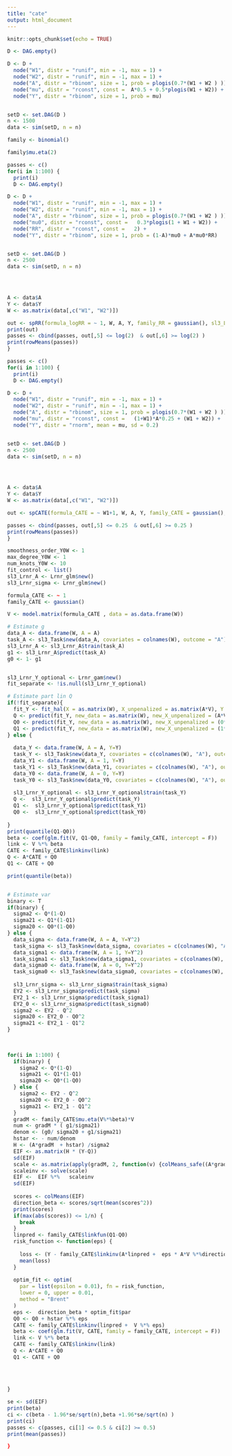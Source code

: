 ```yaml
---
title: "cate"
output: html_document
---
```


```r
knitr::opts_chunk$set(echo = TRUE)
```



```r
D <- DAG.empty()

D <- D +
  node("W1", distr = "runif", min = -1, max = 1) +
  node("W2", distr = "runif", min = -1, max = 1) +
  node("A", distr = "rbinom", size = 1, prob = plogis(0.7*(W1 + W2 ) ))+
  node("mu", distr = "rconst", const =  A*0.5 + 0.5*plogis(W1 + W2)) +
  node("Y", distr = "rbinom", size = 1, prob = mu) 


setD <- set.DAG(D )
n <- 1500
data <- sim(setD, n = n)

family <- binomial()

family$mu.eta(2)

```

```r
passes <- c()
for(i in 1:100) {
  print(i)
  D <- DAG.empty()

D <- D +
  node("W1", distr = "runif", min = -1, max = 1) +
  node("W2", distr = "runif", min = -1, max = 1) +
  node("A", distr = "rbinom", size = 1, prob = plogis(0.7*(W1 + W2 ) ))+
  node("mu0", distr = "rconst", const =   0.3*plogis(1 + W1 + W2)) +
  node("RR", distr = "rconst", const =   2) +
  node("Y", distr = "rbinom", size = 1, prob = (1-A)*mu0 + A*mu0*RR) 


setD <- set.DAG(D )
n <- 2500
data <- sim(setD, n = n)



  
A <- data$A
Y <- data$Y
W <- as.matrix(data[,c("W1", "W2")])

out <- spRR(formula_logRR = ~ 1, W, A, Y, family_RR = gaussian(), sl3_Lrnr_A = Lrnr_gam$new(), sl3_Lrnr_Y = Lrnr_gam$new(), smoothness_order = 1, max_degree = 2, num_knots = c(5,3), fit_control = list())
print(out)
passes <- cbind(passes, out[,5] <= log(2)  & out[,6] >= log(2) )
print(rowMeans(passes))
}

```


```r
passes <- c()
for(i in 1:100) {
  print(i)
  D <- DAG.empty()

D <- D +
  node("W1", distr = "runif", min = -1, max = 1) +
  node("W2", distr = "runif", min = -1, max = 1) +
  node("A", distr = "rbinom", size = 1, prob = plogis(0.7*(W1 + W2 ) ))+
  node("mu", distr = "rconst", const =   (1+W1)*A*0.25 + (W1 + W2)) +
  node("Y", distr = "rnorm", mean = mu, sd = 0.2) 


setD <- set.DAG(D )
n <- 2500
data <- sim(setD, n = n)



  
A <- data$A
Y <- data$Y
W <- as.matrix(data[,c("W1", "W2")])

out <- spCATE(formula_CATE = ~ W1+1, W, A, Y, family_CATE = gaussian(), sl3_Lrnr_A = Lrnr_glm$new(), sl3_Lrnr_Y_optional = NULL, sl3_Lrnr_sigma = Lrnr_glm$new(),  smoothness_order_Y0W = 1, max_degree_Y0W = 1, num_knots_Y0W = 10, fit_control = list())

passes <- cbind(passes, out[,5] <= 0.25  & out[,6] >= 0.25 )
print(rowMeans(passes))
}

```



```r
smoothness_order_Y0W <- 1
max_degree_Y0W <- 1
num_knots_Y0W <- 10
fit_control <- list()
sl3_Lrnr_A <- Lrnr_glm$new()
sl3_Lrnr_sigma <- Lrnr_glm$new()

formula_CATE <- ~ 1
family_CATE <- gaussian()

V <- model.matrix(formula_CATE , data = as.data.frame(W))

# Estimate g
data_A <- data.frame(W, A = A)
task_A <- sl3_Task$new(data_A, covariates = colnames(W), outcome = "A")
sl3_Lrnr_A <- sl3_Lrnr_A$train(task_A)
g1 <- sl3_Lrnr_A$predict(task_A)
g0 <- 1- g1


sl3_Lrnr_Y_optional <- Lrnr_gam$new()
fit_separate <- !is.null(sl3_Lrnr_Y_optional)

# Estimate part lin Q
if(!fit_separate){
  fit_Y <- fit_hal(X = as.matrix(W), X_unpenalized = as.matrix(A*V), Y = as.vector(Y), family = family_CATE, fit_control = fit_control, smoothness_orders = smoothness_order_Y0W, max_degree = max_degree_Y0W, num_knots = num_knots_Y0W)
  Q <- predict(fit_Y, new_data = as.matrix(W), new_X_unpenalized = (A*V))
  Q0 <- predict(fit_Y, new_data = as.matrix(W), new_X_unpenalized = (0*V))
  Q1 <- predict(fit_Y, new_data = as.matrix(W), new_X_unpenalized = (1*V))
} else {
  
  data_Y <- data.frame(W, A = A, Y=Y)
  task_Y <- sl3_Task$new(data_Y, covariates = c(colnames(W), "A"), outcome = "Y")
  data_Y1 <- data.frame(W, A = 1, Y=Y)
  task_Y1 <- sl3_Task$new(data_Y1, covariates = c(colnames(W), "A"), outcome = "Y")
  data_Y0 <- data.frame(W, A = 0, Y=Y)
  task_Y0 <- sl3_Task$new(data_Y0, covariates = c(colnames(W), "A"), outcome = "Y")
  
  sl3_Lrnr_Y_optional <- sl3_Lrnr_Y_optional$train(task_Y)
  Q <-  sl3_Lrnr_Y_optional$predict(task_Y)
  Q1 <-  sl3_Lrnr_Y_optional$predict(task_Y1)
  Q0 <-  sl3_Lrnr_Y_optional$predict(task_Y0)
  
}
print(quantile(Q1-Q0))
beta <- coef(glm.fit(V, Q1-Q0, family = family_CATE, intercept = F))
link <- V %*% beta
CATE <- family_CATE$linkinv(link)
Q <- A*CATE + Q0
Q1 <- CATE + Q0

print(quantile(beta))


# Estimate var
binary <- T
if(binary) {
  sigma2 <- Q*(1-Q)
  sigma21 <- Q1*(1-Q1)
  sigma20 <- Q0*(1-Q0)
} else {
  data_sigma <- data.frame(W, A = A, Y=Y^2)
  task_sigma <- sl3_Task$new(data_sigma, covariates = c(colnames(W), "A"), outcome = "Y")
  data_sigma1 <- data.frame(W, A = 1, Y=Y^2)
  task_sigma1 <- sl3_Task$new(data_sigma1, covariates = c(colnames(W), "A"), outcome = "Y")
  data_sigma0 <- data.frame(W, A = 0, Y=Y^2)
  task_sigma0 <- sl3_Task$new(data_sigma0, covariates = c(colnames(W), "A"), outcome = "Y")
  
  sl3_Lrnr_sigma <- sl3_Lrnr_sigma$train(task_sigma)
  EY2 <- sl3_Lrnr_sigma$predict(task_sigma)
  EY2_1 <- sl3_Lrnr_sigma$predict(task_sigma1)
  EY2_0 <- sl3_Lrnr_sigma$predict(task_sigma0)
  sigma2 <- EY2 - Q^2
  sigma20 <- EY2_0 - Q0^2
  sigma21 <- EY2_1 - Q1^2
}
 
 

for(i in 1:100) {
  if(binary) {
    sigma2 <- Q*(1-Q)
    sigma21 <- Q1*(1-Q1)
    sigma20 <- Q0*(1-Q0)
  } else {
    sigma2 <- EY2 - Q^2
    sigma20 <- EY2_0 - Q0^2
    sigma21 <- EY2_1 - Q1^2
  }
  gradM <- family_CATE$mu.eta(V%*%beta)*V
  num <- gradM * ( g1/sigma21)
  denom <- (g0/ sigma20 + g1/sigma21)
  hstar <- - num/denom 
  H <- (A*gradM  + hstar) /sigma2
  EIF <- as.matrix(H * (Y-Q))
  sd(EIF)
  scale <- as.matrix(apply(gradM, 2, function(v) {colMeans_safe((A*gradM  + hstar) *  A*gradM * v /sigma2  )}) )
  scaleinv <- solve(scale)
  EIF <-  EIF %*%   scaleinv
  sd(EIF)
  
  scores <- colMeans(EIF)
  direction_beta <- scores/sqrt(mean(scores^2))
  print(scores)
  if(max(abs(scores)) <= 1/n) {
    break
  }
  linpred <- family_CATE$linkfun(Q1-Q0)
  risk_function <- function(eps) {
    
    loss <- (Y - family_CATE$linkinv(A*linpred +  eps * A*V %*%direction_beta) - Q0 - eps*hstar %*% direction_beta)^2 / sigma2
    mean(loss)
  }
  
  optim_fit <- optim(
    par = list(epsilon = 0.01), fn = risk_function,
    lower = 0, upper = 0.01,
    method = "Brent"
  )
  eps <-  direction_beta * optim_fit$par
  Q0 <- Q0 + hstar %*% eps
  CATE <- family_CATE$linkinv(linpred +  V %*% eps)
  beta <- coef(glm.fit(V, CATE, family = family_CATE, intercept = F))
  link <- V %*% beta
  CATE <- family_CATE$linkinv(link)
  Q <- A*CATE + Q0
  Q1 <- CATE + Q0
 
  
  
  
}

se <- sd(EIF)
print(beta)
ci <- c(beta - 1.96*se/sqrt(n),beta +1.96*se/sqrt(n) )
print(ci)
passes <- c(passes, ci[1] <= 0.5 & ci[2] >= 0.5)
print(mean(passes))

}

```


